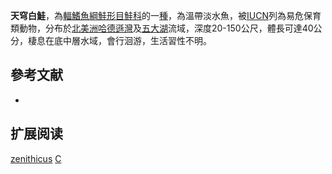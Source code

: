 {{Speciesbox 
| taxon = Coregonus zenithicus
| status = VU
| status_system = IUCN3.1
| authority = [[Jordan|Jordan]] & [[Evermann|Evermann]], 1909
| synonyms = *''Argyrosomus zenithicus'', Jordan & Evermann, 1909
*''Leucichthys zenithicus'', Jordan & Evermann, 1909
}}

'''天穹白鮭'''，為[[輻鰭魚綱|輻鰭魚綱]][[鮭形目|鮭形目]][[鮭科|鮭科]]的一[[種|種]]，為溫帶淡水魚，被[[IUCN|IUCN]]列為易危保育類動物，分布於[[北美洲|北美洲]][[哈德遜灣|哈德遜灣]]及[[五大湖|五大湖]]流域，深度20-150公尺，體長可達40公分，棲息在底中層水域，會行洄游，生活習性不明。

==參考文献==
*{{FishBase_species|genus=Coregonus|species=zenithicus|year=2015|month=11}}

== 扩展阅读 ==
{{refbegin}}
{{wikispecies-inline|Coregonus zenithicus|天穹白鮭}}
{{refend}}
{{Taxonbar|from=Q306293}}

[[Category:白鮭屬|zenithicus]]
[[Category:1909年描述的鱼类|C]]
